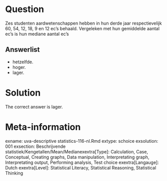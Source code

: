 Question
========

Zes studenten aardwetenschappen hebben in hun derde jaar respectievelijk 60, 54, 12, 18, 9 en 12 ec's behaald. Vergeleken met hun gemiddelde aantal ec's is hun mediane aantal ec's 

Answerlist
----------
* hetzelfde.
* hoger.
* lager.

Solution
========

The correct answer is  lager. 

Meta-information
================
exname: uva-descriptive statistics-116-nl.Rmd 
extype: schoice 
exsolution: 001 
exsection: Beschrijvende statistiek/Kengetallen/Mean/Medianexextra[Type]: Calculation, Case, Conceptual, Creating graphs, Data manipulation, Interpretating graph, Interpretating output, Performing analysis, Test choice 
exextra[Langauge]: Dutch 
exextra[Level]: Statistical Literacy, Statistical Reasoning, Statistical Thinking 
